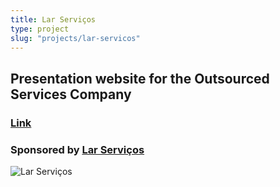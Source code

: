 ```yaml
---
title: Lar Serviços
type: project
slug: "projects/lar-servicos"
---
```


## Presentation website for the Outsourced Services Company

### [Link](https://larservicosterceirizados.netlify.app)

### Sponsored by [Lar Serviços](https://larservicosterceirizados.netlify.app)

![Lar Serviços](./lar-servicos.png)